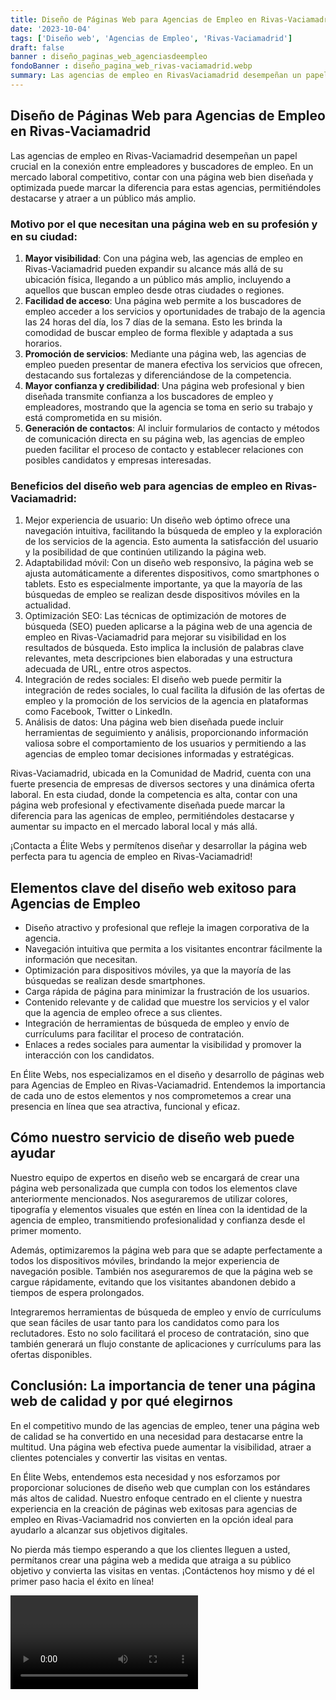 ```yaml
---
title: Diseño de Páginas Web para Agencias de Empleo en Rivas-Vaciamadrid
date: '2023-10-04'
tags: ['Diseño web', 'Agencias de Empleo', 'Rivas-Vaciamadrid']
draft: false
banner : diseño_paginas_web_agenciasdeempleo
fondoBanner : diseño_pagina_web_rivas-vaciamadrid.webp
summary: Las agencias de empleo en RivasVaciamadrid desempeñan un papel crucial en la conexión entre empleadores y buscadores de empleo. En un mercado laboral competitivo, contar con una página web bien diseñada y optimizada puede marcar la diferencia para estas agencias, permitiéndoles destacarse y atraer a un público más amplio.
---
```


## Diseño de Páginas Web para Agencias de Empleo en Rivas-Vaciamadrid

Las agencias de empleo en Rivas-Vaciamadrid desempeñan un papel crucial en la conexión entre empleadores y buscadores de empleo. En un mercado laboral competitivo, contar con una página web bien diseñada y optimizada puede marcar la diferencia para estas agencias, permitiéndoles destacarse y atraer a un público más amplio.

### Motivo por el que necesitan una página web en su profesión y en su ciudad:

1. **Mayor visibilidad**: Con una página web, las agencias de empleo en Rivas-Vaciamadrid pueden expandir su alcance más allá de su ubicación física, llegando a un público más amplio, incluyendo a aquellos que buscan empleo desde otras ciudades o regiones.
2. **Facilidad de acceso**: Una página web permite a los buscadores de empleo acceder a los servicios y oportunidades de trabajo de la agencia las 24 horas del día, los 7 días de la semana. Esto les brinda la comodidad de buscar empleo de forma flexible y adaptada a sus horarios.
3. **Promoción de servicios**: Mediante una página web, las agencias de empleo pueden presentar de manera efectiva los servicios que ofrecen, destacando sus fortalezas y diferenciándose de la competencia.
4. **Mayor confianza y credibilidad**: Una página web profesional y bien diseñada transmite confianza a los buscadores de empleo y empleadores, mostrando que la agencia se toma en serio su trabajo y está comprometida en su misión.
5. **Generación de contactos**: Al incluir formularios de contacto y métodos de comunicación directa en su página web, las agencias de empleo pueden facilitar el proceso de contacto y establecer relaciones con posibles candidatos y empresas interesadas.

### Beneficios del diseño web para agencias de empleo en Rivas-Vaciamadrid:

1. Mejor experiencia de usuario: Un diseño web óptimo ofrece una navegación intuitiva, facilitando la búsqueda de empleo y la exploración de los servicios de la agencia. Esto aumenta la satisfacción del usuario y la posibilidad de que continúen utilizando la página web.
2. Adaptabilidad móvil: Con un diseño web responsivo, la página web se ajusta automáticamente a diferentes dispositivos, como smartphones o tablets. Esto es especialmente importante, ya que la mayoría de las búsquedas de empleo se realizan desde dispositivos móviles en la actualidad.
3. Optimización SEO: Las técnicas de optimización de motores de búsqueda (SEO) pueden aplicarse a la página web de una agencia de empleo en Rivas-Vaciamadrid para mejorar su visibilidad en los resultados de búsqueda. Esto implica la inclusión de palabras clave relevantes, meta descripciones bien elaboradas y una estructura adecuada de URL, entre otros aspectos.
4. Integración de redes sociales: El diseño web puede permitir la integración de redes sociales, lo cual facilita la difusión de las ofertas de empleo y la promoción de los servicios de la agencia en plataformas como Facebook, Twitter o LinkedIn.
5. Análisis de datos: Una página web bien diseñada puede incluir herramientas de seguimiento y análisis, proporcionando información valiosa sobre el comportamiento de los usuarios y permitiendo a las agencias de empleo tomar decisiones informadas y estratégicas.

Rivas-Vaciamadrid, ubicada en la Comunidad de Madrid, cuenta con una fuerte presencia de empresas de diversos sectores y una dinámica oferta laboral. En esta ciudad, donde la competencia es alta, contar con una página web profesional y efectivamente diseñada puede marcar la diferencia para las agenicas de empleo, permitiéndoles destacarse y aumentar su impacto en el mercado laboral local y más allá.

¡Contacta a Élite Webs y permítenos diseñar y desarrollar la página web perfecta para tu agencia de empleo en Rivas-Vaciamadrid!

<GifSeo />

<Cta />

## Elementos clave del diseño web exitoso para Agencias de Empleo

- Diseño atractivo y profesional que refleje la imagen corporativa de la agencia.
- Navegación intuitiva que permita a los visitantes encontrar fácilmente la información que necesitan.
- Optimización para dispositivos móviles, ya que la mayoría de las búsquedas se realizan desde smartphones.
- Carga rápida de página para minimizar la frustración de los usuarios.
- Contenido relevante y de calidad que muestre los servicios y el valor que la agencia de empleo ofrece a sus clientes.
- Integración de herramientas de búsqueda de empleo y envío de currículums para facilitar el proceso de contratación.
- Enlaces a redes sociales para aumentar la visibilidad y promover la interacción con los candidatos.

En Élite Webs, nos especializamos en el diseño y desarrollo de páginas web para Agencias de Empleo en Rivas-Vaciamadrid. Entendemos la importancia de cada uno de estos elementos y nos comprometemos a crear una presencia en línea que sea atractiva, funcional y eficaz.

## Cómo nuestro servicio de diseño web puede ayudar

Nuestro equipo de expertos en diseño web se encargará de crear una página web personalizada que cumpla con todos los elementos clave anteriormente mencionados. Nos aseguraremos de utilizar colores, tipografía y elementos visuales que estén en línea con la identidad de la agencia de empleo, transmitiendo profesionalidad y confianza desde el primer momento.

Además, optimizaremos la página web para que se adapte perfectamente a todos los dispositivos móviles, brindando la mejor experiencia de navegación posible. También nos aseguraremos de que la página web se cargue rápidamente, evitando que los visitantes abandonen debido a tiempos de espera prolongados.

Integraremos herramientas de búsqueda de empleo y envío de currículums que sean fáciles de usar tanto para los candidatos como para los reclutadores. Esto no solo facilitará el proceso de contratación, sino que también generará un flujo constante de aplicaciones y currículums para las ofertas disponibles.

## Conclusión: La importancia de tener una página web de calidad y por qué elegirnos

En el competitivo mundo de las agencias de empleo, tener una página web de calidad se ha convertido en una necesidad para destacarse entre la multitud. Una página web efectiva puede aumentar la visibilidad, atraer a clientes potenciales y convertir las visitas en ventas.

En Élite Webs, entendemos esta necesidad y nos esforzamos por proporcionar soluciones de diseño web que cumplan con los estándares más altos de calidad. Nuestro enfoque centrado en el cliente y nuestra experiencia en la creación de páginas web exitosas para agencias de empleo en Rivas-Vaciamadrid nos convierten en la opción ideal para ayudarlo a alcanzar sus objetivos digitales.

No pierda más tiempo esperando a que los clientes lleguen a usted, permítanos crear una página web a medida que atraiga a su público objetivo y convierta las visitas en ventas. ¡Contáctenos hoy mismo y dé el primer paso hacia el éxito en línea!

<Video />

<CtaBot job='Agencias de Empleo' city='Rivas-Vaciamadrid'/>

<Gmaps query='Rivas-Vaciamadrid+españa+maps' />